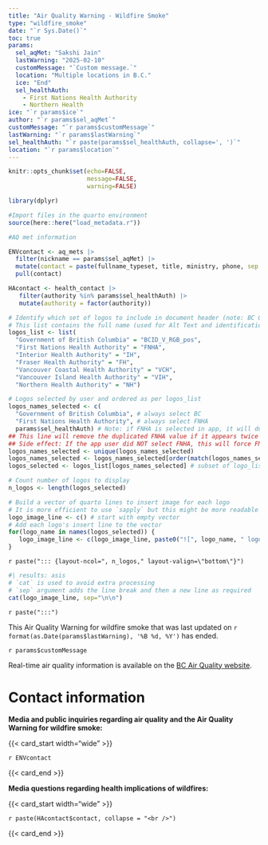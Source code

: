 ```yaml
---
title: "Air Quality Warning - Wildfire Smoke" 
type: "wildfire_smoke" 
date: "`r Sys.Date()`" 
toc: true
params: 
  sel_aqMet: "Sakshi Jain" 
  lastWarning: "2025-02-10" 
  customMessage: "`Custom message.`" 
  location: "Multiple locations in B.C."
  ice: "End" 
  sel_healthAuth: 
    - First Nations Health Authority 
    - Northern Health 
ice: "`r params$ice`" 
author: "`r params$sel_aqMet`" 
customMessage: "`r params$customMessage`" 
lastWarning: "`r params$lastWarning`" 
sel_healthAuth: "`r paste(params$sel_healthAuth, collapse=', ')`" 
location: "`r params$location`"
---
```


```{=html}
<!--
Copyright 2025 Province of British Columbia

This work is licensed under the Creative Commons Attribution 4.0 International License.
To view a copy of this license, visit http://creativecommons.org/licenses/by/4.0/.
-->
```

```r

knitr::opts_chunk$set(echo=FALSE,
                      message=FALSE,
                      warning=FALSE)

library(dplyr)

#Import files in the quarto environment
source(here::here("load_metadata.r"))

```

```r
#AQ met information

ENVcontact <- aq_mets |>
  filter(nickname == params$sel_aqMet) |>
  mutate(contact = paste(fullname_typeset, title, ministry, phone, sep = "<br />")) |> 
  pull(contact)

HAcontact <- health_contact |> 
   filter(authority %in% params$sel_healthAuth) |> 
   mutate(authority = factor(authority))
```

```r
# Identify which set of logos to include in document header (note: BC Gov and FNHA logos are included in all cases so are not used to define logo file name)
# This list contains the full name (used for Alt Text and identification) on the left as the keys of the list and the initials (used for the logo file name) on the right as values of the list
logos_list <- list(
  "Government of British Columbia" = "BCID_V_RGB_pos",
  "First Nations Health Authority" = "FNHA",
  "Interior Health Authority" = "IH", 
  "Fraser Health Authority" = "FH", 
  "Vancouver Coastal Health Authority" = "VCH", 
  "Vancouver Island Health Authority" = "VIH", 
  "Northern Health Authority" = "NH")

# Logos selected by user and ordered as per logos_list
logos_names_selected <- c(
  "Government of British Columbia", # always select BC
  "First Nations Health Authority", # always select FNHA 
  params$sel_healthAuth) # Note: if FNHA is selected in app, it will duplicate
## This line will remove the duplicated FNHA value if it appears twice
## Side effect: If the app user did NOT select FNHA, this will force FNHA to appear
logos_names_selected <- unique(logos_names_selected)
logos_names_selected <- logos_names_selected[order(match(logos_names_selected, names(logos_list)))]  # match order to logos_list
logos_selected <- logos_list[logos_names_selected] # subset of logo_list

# Count number of logos to display
n_logos <- length(logos_selected)

# Build a vector of quarto lines to insert image for each logo
# It is more efficient to use `sapply` but this might be more readable
logo_image_line <- c() # start with empty vector
# Add each logo's insert line to the vector
for(logo_name in names(logos_selected)) {
   logo_image_line <- c(logo_image_line, paste0("![", logo_name, " logo](//assets/logo_", logos_selected[[logo_name]], ".png)\\"))
}
```

<!-- Logo header, the layout-col should be set based on number of logos including FHNA and BCGov-->

<!-- the trailing slash means the text in square brackets is alt text -->

`r paste("::: {layout-ncol=", n_logos," layout-valign=\"bottom\"}")`

```r
#| results: asis
# `cat` is used to avoid extra processing
# `sep` argument adds the line break and then a new line as required
cat(logo_image_line, sep="\n\n")
```

`r paste(":::")`

This Air Quality Warning for wildfire smoke that was last updated on `r format(as.Date(params$lastWarning), '%B %d, %Y')` has ended.

`r params$customMessage`

Real-time air quality information is available on the [BC Air Quality website](https://gov.bc.ca/airqualityhealthindex).

# Contact information

**Media and public inquiries regarding air quality and the Air Quality Warning for wildfire smoke:**

{{< card_start width="wide" >}}

`r ENVcontact`

{{< card_end >}}

**Media questions regarding health implications of wildfires:**

{{< card_start width="wide" >}}

`r paste(HAcontact$contact, collapse = "<br />")`

{{< card_end >}}
